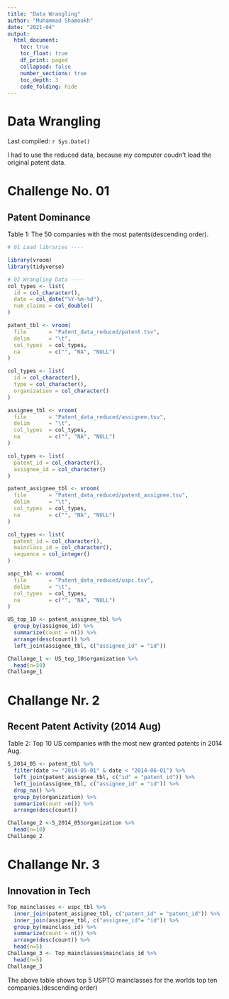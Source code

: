 ```yaml
---
title: "Data Wrangling"
author: "Muhammad Shamookh"
date: "2021-04"
output:
  html_document:
    toc: true
    toc_float: true
    df_print: paged
    collapsed: false
    number_sections: true
    toc_depth: 3
    code_folding: hide
---
```


# Data Wrangling

Last compiled: `r Sys.Date()`

I had to use the reduced data, because my computer coudn't load the original patent data.

# Challenge No. 01
## Patent Dominance

Table 1: The 50 companies with the most patents(descending order).
```r
# 01 Load libraries ----

library(vroom)
library(tidyverse)

# 02 Wrangling Data ----
col_types <- list(
  id = col_character(),
  date = col_date("%Y-%m-%d"),
  num_claims = col_double()
)

patent_tbl <- vroom(
  file       = "Patent_data_reduced/patent.tsv", 
  delim      = "\t", 
  col_types  = col_types,
  na         = c("", "NA", "NULL")
)

col_types <- list(
  id = col_character(),
  type = col_character(),
  organization = col_character()
)

assignee_tbl <- vroom(
  file       = "Patent_data_reduced/assignee.tsv", 
  delim      = "\t", 
  col_types  = col_types,
  na         = c("", "NA", "NULL")
)

col_types <- list(
  patent_id = col_character(),
  assignee_id = col_character()
)

patent_assignee_tbl <- vroom(
  file       = "Patent_data_reduced/patent_assignee.tsv", 
  delim      = "\t", 
  col_types  = col_types,
  na         = c("", "NA", "NULL")
)

col_types <- list(
  patent_id = col_character(),
  mainclass_id = col_character(),
  sequence = col_integer()
)

uspc_tbl <- vroom(
  file       = "Patent_data_reduced/uspc.tsv", 
  delim      = "\t", 
  col_types  = col_types,
  na         = c("", "NA", "NULL")
)

US_top_10 <- patent_assignee_tbl %>%
  group_by(assignee_id) %>%
  summarize(count = n()) %>%
  arrange(desc(count)) %>%
  left_join(assignee_tbl, c("assignee_id" = "id"))

Challange_1 <- US_top_10$organization %>%
  head(n=50)
Challange_1
```
# Challange Nr. 2
## Recent Patent Activity (2014 Aug)

Table 2: Top 10 US companies with the most new granted patents in 2014 Aug.
```r
S_2014_05 <- patent_tbl %>%
  filter(date >= "2014-05-01" & date < "2014-06-01") %>%
  left_join(patent_assignee_tbl, c("id" = "patent_id")) %>%
  left_join(assignee_tbl, c("assignee_id" = "id")) %>%
  drop_na() %>%
  group_by(organization) %>%
  summarize(count =n()) %>%
  arrange(desc(count))

Challange_2 <-S_2014_05$organization %>%
  head(n=10)
Challange_2
```
# Challange Nr. 3
## Innovation in Tech


```r
Top_mainclasses <- uspc_tbl %>%
  inner_join(patent_assignee_tbl, c("patent_id" = "patent_id")) %>%
  inner_join(assignee_tbl, c("assignee_id"= "id")) %>%
  group_by(mainclass_id) %>%
  summarize(count = n()) %>%
  arrange(desc(count)) %>%
  head(n=5)
Challange_3 <- Top_mainclasses$mainclass_id %>%
  head(n=5)
Challange_3
```
The above table shows top 5 USPTO mainclasses for the worlds top ten companies.(descending order)





